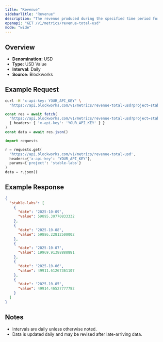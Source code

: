 ```yaml
---
title: "Revenue"
sidebarTitle: "Revenue"
description: "The revenue produced during the specified time period for given project."
openapi: "GET /v1/metrics/revenue-total-usd"
mode: "wide"
---
```


## Overview

- **Denomination:** USD
- **Type:** USD Value
- **Interval:** Daily
- **Source:** Blockworks

## Example Request

<CodeGroup>

```bash cURL
curl -H "x-api-key: YOUR_API_KEY" \
  "https://api.blockworks.com/v1/metrics/revenue-total-usd?project=stable-labs"
```

```typescript TypeScript
const res = await fetch(
  'https://api.blockworks.com/v1/metrics/revenue-total-usd?project=stable-labs',
  { headers: { 'x-api-key': 'YOUR_API_KEY' } }
)
const data = await res.json()
```

```python Python
import requests

r = requests.get(
  'https://api.blockworks.com/v1/metrics/revenue-total-usd',
  headers={'x-api-key': 'YOUR_API_KEY'},
  params={'project': 'stable-labs'}
)
data = r.json()
```

</CodeGroup>

## Example Response

```json
{
  "stable-labs": [
    {
      "date": "2025-10-09",
      "value": 59895.30770833332
    },
    {
      "date": "2025-10-08",
      "value": 59886.22812500002
    },
    {
      "date": "2025-10-07",
      "value": 19969.91388888881
    },
    {
      "date": "2025-10-06",
      "value": 49911.61267361107
    },
    {
      "date": "2025-10-05",
      "value": 49914.46527777782
    }
  ]
}
```

## Notes
- Intervals are daily unless otherwise noted.
- Data is updated daily and may be revised after late-arriving data.